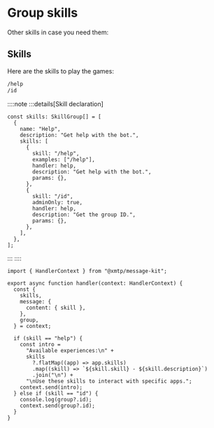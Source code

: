 # Group skills

Other skills in case you need them:

## Skills

Here are the skills to play the games:

```bash [cmd]
/help
/id
```

::::note
:::details[Skill declaration]

```tsx [src/skills.ts]
const skills: SkillGroup[] = [
  {
    name: "Help",
    description: "Get help with the bot.",
    skills: [
      {
        skill: "/help",
        examples: ["/help"],
        handler: help,
        description: "Get help with the bot.",
        params: {},
      },
      {
        skill: "/id",
        adminOnly: true,
        handler: help,
        description: "Get the group ID.",
        params: {},
      },
    ],
  },
];
```

:::
::::

```tsx [src/handler/group.ts]
import { HandlerContext } from "@xmtp/message-kit";

export async function handler(context: HandlerContext) {
  const {
    skills,
    message: {
      content: { skill },
    },
    group,
  } = context;

  if (skill == "help") {
    const intro =
      "Available experiences:\n" +
      skills
        ?.flatMap((app) => app.skills)
        .map((skill) => `${skill.skill} - ${skill.description}`)
        .join("\n") +
      "\nUse these skills to interact with specific apps.";
    context.send(intro);
  } else if (skill == "id") {
    console.log(group?.id);
    context.send(group?.id);
  }
}
```
